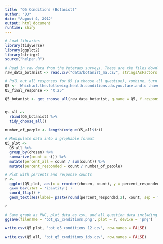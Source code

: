```yaml
---
title: "Q5 Conditions (Botanist)"
author: "DJ"
date: "August 8, 2019"
output: html_document
runtime: shiny
---
```


```r
# Load libraries
library(tidyverse)
library(ggplot2)
library(stringr)
source("helper.R")
```

```r
# Read in raw data from the Veterans surveys. These are the files downloaded from survey monkey saved as a .csv
raw_data_botanist <- read.csv("data/botanist_ma.csv", stringsAsFactors = FALSE)

```

```r
# Pull out all responses for Q5 (a choose all question), combine, turn into a tidy data format for further processing then determine 'question n'
Q5 <- 'Which.of.the.following.health.conditions.do.you.face.and.or.have.been.diagnosed.with...Please.select.all.that.apply.'
Q5_final_response <- "X.25"

Q5_botanist <- get_choose_all(raw_data_botanist, q.name = Q5, f.response = Q5_final_response)


Q5_all <- 
  rbind(Q5_botanist) %>%
  tidy_choose_all()

number_of_people <- length(unique(Q5_all$id))
```

```r
# Manipulate data into a graphable format
Q5_plot <-
  Q5_all %>%
  group_by(chosen) %>%
  summarize(count = n()) %>%
  mutate(percent_all = count / sum(count)) %>%
  mutate(percent_responded = count / number_of_people)
```

```r
# Plot with percents and response counts
r <- 
  ggplot(Q5_plot, aes(x = reorder(chosen, count), y = percent_responded)) +
  geom_bar(stat = 'identity') +
  coord_flip() +
  geom_text(aes(label= paste(round(percent_responded,2), count, sep = "***")))

r
```

```r
# Save graph as PNG, plot data as csv, and all question data including response IDs as csv (save question n and N at end of plot file as "_x.x")
ggsave(filename = 'bot_q5_conditions.png', plot = r, device = 'png')

write.csv(Q5_plot, 'bot_q5_conditions_12.csv', row.names = FALSE)

write.csv(Q5_all, 'bot_q5_conditions_ids.csv', row.names = FALSE)
```
